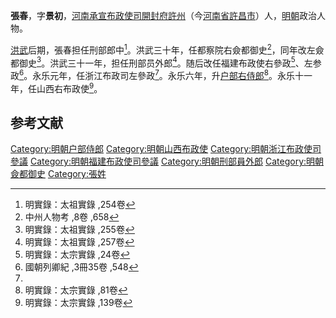 {{Otheruses|張春|other=同名或類似名的其它條目描述}}
'''張春'''，字'''景初'''，[[河南承宣布政使司|河南承宣布政使司]][[開封府|開封府]][[許州|許州]]（今[[河南省|河南省]][[許昌市|許昌市]]）人，[[明朝|明朝]]政治人物。

[[洪武|洪武]]后期，張春担任刑部郎中<ref>明實錄：太祖實錄 ,254卷</ref>。洪武三十年，任都察院右僉都御史<ref>中州人物考 ,8卷 ,658</ref>，同年改左僉都御史<ref>明實錄：太祖實錄 ,255卷</ref>。洪武三十一年，担任刑部员外郎<ref>明實錄：太祖實錄 ,257卷</ref>。随后改任福建布政使右參政<ref name="#1">明實錄：太宗實錄 ,24卷</ref>、左参政<ref>國朝列卿紀 ,3冊35卷 ,548</ref>。永乐元年，任浙江布政司左參政<ref name="#1"/>。永乐六年，升[[户部右侍郎|户部右侍郎]]<ref>明實錄：太宗實錄 ,81卷</ref>。永乐十一年，任山西右布政使<ref>明實錄：太宗實錄 ,139卷</ref>。

==参考文献==
{{reflist|3}}
{{明朝人物小作品}}

[[Category:明朝户部侍郎|Category:明朝户部侍郎]]
[[Category:明朝山西布政使|Category:明朝山西布政使]]
[[Category:明朝浙江布政使司參議|Category:明朝浙江布政使司參議]]
[[Category:明朝福建布政使司參議|Category:明朝福建布政使司參議]]
[[Category:明朝刑部員外郎|Category:明朝刑部員外郎]]
[[Category:明朝僉都御史|Category:明朝僉都御史]]
[[Category:張姓|Category:張姓]]